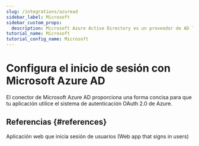 ```yaml
---
slug: /integrations/azuread
sidebar_label: Microsoft
sidebar_custom_props:
  description: Microsoft Azure Active Directory es un proveedor de AD líder. (Microsoft Azure Active Directory is a leading AD provider.)
tutorial_name: Microsoft
tutorial_config_name: Microsoft
---
```




# Configura el inicio de sesión con Microsoft Azure AD

El conector de Microsoft Azure AD proporciona una forma concisa para que tu aplicación utilice el sistema de autenticación OAuth 2.0 de Azure.

<GuideTip />

<Integration />

## Referencias \{#references}

<Url href="https://docs.microsoft.com/en-us/azure/active-directory/develop/scenario-web-app-sign-user-overview">
  Aplicación web que inicia sesión de usuarios (Web app that signs in users)
</Url>

